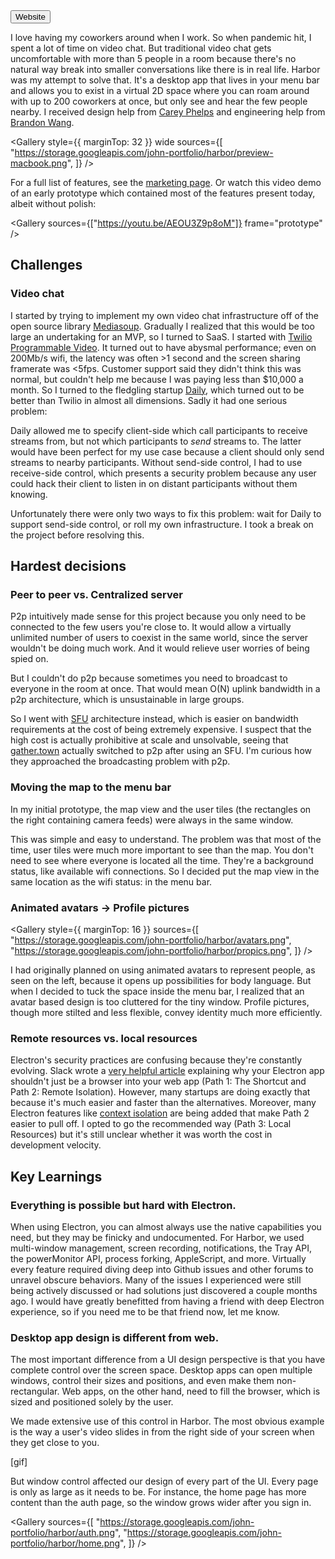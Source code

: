 
<ProjectLayout title="Harbor">

<ButtonGroup>
  <Button icon="public" href="https://www.harbor.chat/">
    Website
  </Button>
</ButtonGroup>

I love having my coworkers around when I work. So when pandemic hit, I spent a lot of time on video chat. But traditional video chat gets uncomfortable with more than 5 people in a room because there's no natural way break into smaller conversations like there is in real life. Harbor was my attempt to solve that. It's a desktop app that lives in your menu bar and allows you to exist in a virtual 2D space where you can roam around with up to 200 coworkers at once, but only see and hear the few people nearby. I received design help from [Carey Phelps](https://careyphelps.com/) and engineering help from [Brandon Wang](https://github.com/coconut750750).

<Gallery
  style={{ marginTop: 32 }}
  wide
  sources={[
    "https://storage.googleapis.com/john-portfolio/harbor/preview-macbook.png",
  ]}
/>

For a full list of features, see the [marketing page](https://www.harbor.chat/). Or watch this video demo of an early prototype which contained most of the features present today, albeit without polish:

<Gallery sources={["https://youtu.be/AEOU3Z9p8oM"]} frame="prototype" />

## Challenges

### Video chat

I started by trying to implement my own video chat infrastructure off of the open source library [Mediasoup](https://mediasoup.org/). Gradually I realized that this would be too large an undertaking for an MVP, so I turned to SaaS. I started with [Twilio Programmable Video](https://www.twilio.com/video). It turned out to have abysmal performance; even on 200Mb/s wifi, the latency was often >1 second and the screen sharing framerate was <5fps. Customer support said they didn't think this was normal, but couldn't help me because I was paying less than $10,000 a month. So I turned to the fledgling startup [Daily](https://www.daily.co/), which turned out to be better than Twilio in almost all dimensions. Sadly it had one serious problem:

Daily allowed me to specify client-side which call participants to receive streams from, but not which participants to _send_ streams to. The latter would have been perfect for my use case because a client should only send streams to nearby participants. Without send-side control, I had to use receive-side control, which presents a security problem because any user could hack their client to listen in on distant participants without them knowing.

Unfortunately there were only two ways to fix this problem: wait for Daily to support send-side control, or roll my own infrastructure. I took a break on the project before resolving this.

## Hardest decisions

### Peer to peer vs. Centralized server

P2p intuitively made sense for this project because you only need to be connected to the few users you're close to. It would allow a virtually unlimited number of users to coexist in the same world, since the server wouldn't be doing much work. And it would relieve user worries of being spied on.

But I couldn't do p2p because sometimes you need to broadcast to everyone in the room at once. That would mean O(N) uplink bandwidth in a p2p architecture, which is unsustainable in large groups.

So I went with [SFU](https://voximplant.com/blog/an-introduction-to-selective-forwarding-units) architecture instead, which is easier on bandwidth requirements at the cost of being extremely expensive. I suspect that the high cost is actually prohibitive at scale and unsolvable, seeing that [gather.town](https://www.gather.town/) actually switched to p2p after using an SFU. I'm curious how they approached the broadcasting problem with p2p.

### Moving the map to the menu bar

In my initial prototype, the map view and the user tiles (the rectangles on the right containing camera feeds) were always in the same window.

This was simple and easy to understand. The problem was that most of the time, user tiles were much more important to see than the map. You don't need to see where everyone is located all the time. They're a background status, like available wifi connections. So I decided put the map view in the same location as the wifi status: in the menu bar.

### Animated avatars → Profile pictures

<Gallery
  style={{ marginTop: 16 }}
  sources={[
    "https://storage.googleapis.com/john-portfolio/harbor/avatars.png",
    "https://storage.googleapis.com/john-portfolio/harbor/propics.png",
  ]}
/>

I had originally planned on using animated avatars to represent people, as seen on the left, because it opens up possibilities for body language. But when I decided to tuck the space inside the menu bar, I realized that an avatar based design is too cluttered for the tiny window. Profile pictures, though more stilted and less flexible, convey identity much more efficiently.

### Remote resources vs. local resources

Electron's security practices are confusing because they're constantly evolving. Slack wrote a [very helpful article](https://slack.engineering/interops-labyrinth-sharing-code-between-web-electron-apps/) explaining why your Electron app shouldn't just be a browser into your web app (Path 1: The Shortcut and Path 2: Remote Isolation). However, many startups are doing exactly that because it's much easier and faster than the alternatives. Moreover, many Electron features like [context isolation](https://www.electronjs.org/docs/tutorial/context-isolation) are being added that make Path 2 easier to pull off. I opted to go the recommended way (Path 3: Local Resources) but it's still unclear whether it was worth the cost in development velocity.

## Key Learnings

### Everything is possible but hard with Electron.

When using Electron, you can almost always use the native capabilities you need, but they may be finicky and undocumented. For Harbor, we used multi-window management, screen recording, notifications, the Tray API, the powerMonitor API, process forking, AppleScript, and more. Virtually every feature required diving deep into Github issues and other forums to unravel obscure behaviors. Many of the issues I experienced were still being actively discussed or had solutions just discovered a couple months ago. I would have greatly benefitted from having a friend with deep Electron experience, so if you need me to be that friend now, let me know.

### Desktop app design is different from web.

The most important difference from a UI design perspective is that you have complete control over the screen space. Desktop apps can open multiple windows, control their sizes and positions, and even make them non-rectangular. Web apps, on the other hand, need to fill the browser, which is sized and positioned solely by the user.

We made extensive use of this control in Harbor. The most obvious example is the way a user's video slides in from the right side of your screen when they get close to you.

[gif]

But window control affected our design of every part of the UI. Every page is only as large as it needs to be. For instance, the home page has more content than the auth page, so the window grows wider after you sign in.

<Gallery
  sources={[
    "https://storage.googleapis.com/john-portfolio/harbor/auth.png",
    "https://storage.googleapis.com/john-portfolio/harbor/home.png",
  ]}
/>

</ProjectLayout>
